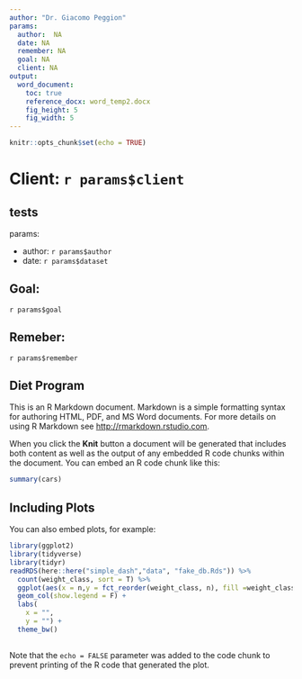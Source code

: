 ```yaml
---
author: "Dr. Giacomo Peggion"
params:
  author:  NA
  date: NA
  remember: NA
  goal: NA
  client: NA
output:
  word_document:
    toc: true
    reference_docx: word_temp2.docx
    fig_height: 5
    fig_width: 5
---
```


```r
knitr::opts_chunk$set(echo = TRUE)
```

# Client: `r params$client`


<!-- page break script in word -->
```{=openxml}
<w:p><w:r><w:br w:type="page"/></w:r></w:p>
```

## tests

params: 

- author: `r params$author`
- date: `r params$dataset`


<!-- page break script in word -->
```{=openxml}
<w:p><w:r><w:br w:type="page"/></w:r></w:p>
```

## Goal:

`r params$goal`


## Remeber:


`r params$remember`


## Diet Program 

This is an R Markdown document. Markdown is a simple formatting syntax for authoring HTML, PDF, and MS Word documents. For more details on using R Markdown see <http://rmarkdown.rstudio.com>.

When you click the **Knit** button a document will be generated that includes both content as well as the output of any embedded R code chunks within the document. You can embed an R code chunk like this:

```r
summary(cars)
```

#####



## Including Plots

You can also embed plots, for example:

```r
library(ggplot2)
library(tidyverse)
library(tidyr)
readRDS(here::here("simple_dash","data", "fake_db.Rds")) %>%
  count(weight_class, sort = T) %>% 
  ggplot(aes(x = n,y = fct_reorder(weight_class, n), fill =weight_class  ))+
  geom_col(show.legend = F) +
  labs(
    x = "",
    y = "") +
  theme_bw()
  

```

Note that the `echo = FALSE` parameter was added to the code chunk to prevent printing of the R code that generated the plot.
